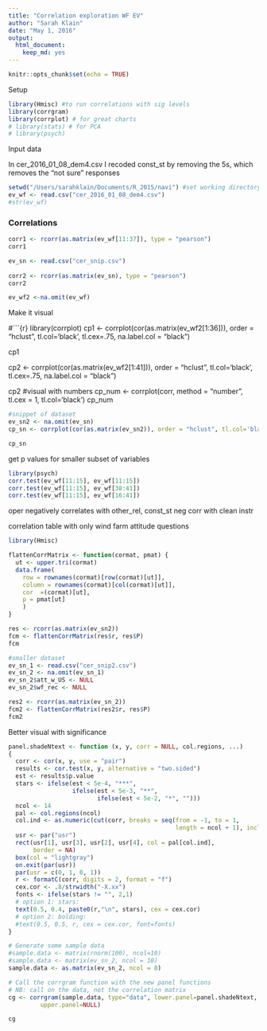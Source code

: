 ```yaml
---
title: "Correlation exploration WF EV"
author: "Sarah Klain"
date: "May 1, 2016"
output: 
  html_document: 
    keep_md: yes
---
```


```r
knitr::opts_chunk$set(echo = TRUE)
```

Setup

```r
library(Hmisc) #to run correlations with sig levels
library(corrgram)
library(corrplot) # for great charts
# library(stats) # for PCA
# library(psych)
```

Input data

In cer_2016_01_08_dem4.csv I recoded const_st by removing the 5s, which removes the "not sure" responses
```r
setwd("/Users/sarahklain/Documents/R_2015/navi") #set working directory
ev_wf <- read.csv("cer_2016_01_08_dem4.csv")
#str(ev_wf)

```

### Correlations

```r
corr1 <- rcorr(as.matrix(ev_wf[11:37]), type = "pearson")
corr1

ev_sn <- read.csv("cer_snip.csv")
 
corr2 <- rcorr(as.matrix(ev_sn), type = "pearson")
corr2

ev_wf2 <-na.omit(ev_wf)
```

Make it visual

#```{r}
library(corrplot)
cp1 <- corrplot(cor(as.matrix(ev_wf2[1:36])), order = "hclust", tl.col='black', tl.cex=.75, na.label.col = "black") 

cp1

cp2 <- corrplot(cor(as.matrix(ev_wf2[1:41])), order = "hclust", tl.col='black', tl.cex=.75, na.label.col = "black") 

cp2
#visual with numbers
cp_num <- corrplot(corr, method = "number", tl.cex = 1, tl.col='black')
cp_num
```r
#snippet of dataset
ev_sn2 <- na.omit(ev_sn)
cp_sn <- corrplot(cor(as.matrix(ev_sn2)), order = "hclust", tl.col='black', tl.cex=.75, na.label.col = "black", insig = "pch") 

cp_sn
```

get p values for smaller subset of variables
```r
library(psych)
corr.test(ev_wf[11:15], ev_wf[11:15])
corr.test(ev_wf[11:15], ev_wf[38:41])
corr.test(ev_wf[11:15], ev_wf[16:41])
```

oper negatively correlates with other_rel, 
const_st neg corr with clean instr

correlation table with only wind farm attitude questions

```r
library(Hmisc)

flattenCorrMatrix <- function(cormat, pmat) {
  ut <- upper.tri(cormat)
  data.frame(
    row = rownames(cormat)[row(cormat)[ut]],
    column = rownames(cormat)[col(cormat)[ut]],
    cor  =(cormat)[ut],
    p = pmat[ut]
    )
}

res <- rcorr(as.matrix(ev_sn2))
fcm <- flattenCorrMatrix(res$r, res$P)
fcm

#smaller dataset
ev_sn_1 <- read.csv("cer_snip2.csv")
ev_sn_2 <- na.omit(ev_sn_1)
ev_sn_2$att_w_US <- NULL
ev_sn_2$wf_rec <- NULL

res2 <- rcorr(as.matrix(ev_sn_2))
fcm2 <- flattenCorrMatrix(res2$r, res$P)
fcm2
```

Better visual with significance
```r
panel.shadeNtext <- function (x, y, corr = NULL, col.regions, ...) 
{
  corr <- cor(x, y, use = "pair")
  results <- cor.test(x, y, alternative = "two.sided")
  est <- results$p.value
  stars <- ifelse(est < 5e-4, "***", 
                  ifelse(est < 5e-3, "**", 
                         ifelse(est < 5e-2, "*", "")))
  ncol <- 14
  pal <- col.regions(ncol)
  col.ind <- as.numeric(cut(corr, breaks = seq(from = -1, to = 1, 
                                               length = ncol + 1), include.lowest = TRUE))
  usr <- par("usr")
  rect(usr[1], usr[3], usr[2], usr[4], col = pal[col.ind], 
       border = NA)
  box(col = "lightgray")
  on.exit(par(usr))
  par(usr = c(0, 1, 0, 1))
  r <- formatC(corr, digits = 2, format = "f")
  cex.cor <- .8/strwidth("-X.xx")
  fonts <- ifelse(stars != "", 2,1)
  # option 1: stars:
  text(0.5, 0.4, paste0(r,"\n", stars), cex = cex.cor)
  # option 2: bolding:
  #text(0.5, 0.5, r, cex = cex.cor, font=fonts)
}

# Generate some sample data
#sample.data <- matrix(rnorm(100), ncol=10)
#sample.data <- matrix(ev_sn_2, ncol = 10)
sample.data <- as.matrix(ev_sn_2, ncol = 8)

# Call the corrgram function with the new panel functions
# NB: call on the data, not the correlation matrix
cg <- corrgram(sample.data, type="data", lower.panel=panel.shadeNtext, 
         upper.panel=NULL)

cg

```



